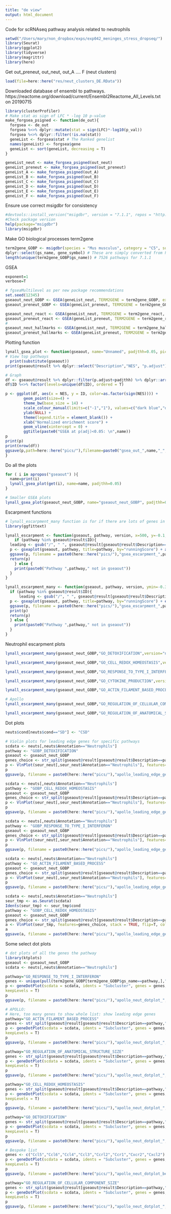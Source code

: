 ```yaml
---
title: "de view"
output: html_document
---
```


Code for scRNAseq pathway analysis related to neutrophils

```r
setwd("/Users/mary/non_dropbox/exps/exp042_meninges_stress_dropseq/")
library(Seurat)
library(ggplot2)
library(tidyverse)
library(magrittr)
library(here)

```

Get out_preneut, out_neut, out_A .... F (neut clusters)
```r
load(file=here::here("res/neut_clusters_DE.RData"))
```

Downloaded database of ensembl to pathways.
https://reactome.org/download/current/Ensembl2Reactome_All_Levels.txt on 20190715
```r

library(clusterProfiler)
# Make stat as sign of LFC * -log 10 p-value
make_forgsea_psigned <- function(de_out){
  forgsea <- de_out
  forgsea %<>% dplyr::mutate(stat = sign(LFC)*-log10(p_val))
  forgsea %<>% dplyr::filter(!is.na(stat))
  geneList <- forgsea$stat # The Ranked genelist
  names(geneList) <- forgsea$gene
  geneList <- sort(geneList, decreasing = T)
}

geneList_neut <- make_forgsea_psigned(out_neut)
geneList_preneut <- make_forgsea_psigned(out_preneut)
geneList_A <- make_forgsea_psigned(out_A)
geneList_B <- make_forgsea_psigned(out_B)
geneList_C <- make_forgsea_psigned(out_C)
geneList_D <- make_forgsea_psigned(out_D)
geneList_E <- make_forgsea_psigned(out_E)
geneList_F <- make_forgsea_psigned(out_F)

```

Ensure use correct msigdbr for consistency
```r
#devtools::install_version("msigdbr", version = "7.1.1", repos = "http://cran.us.r-project.org")
#Check package version
help(package="msigdbr") 
library(msigdbr)
```

Make GO biological processes term2gene
```r
term2gene_GOBP <- msigdbr(species = "Mus musculus", category = "C5", subcategory = "BP") %>% 
dplyr::select(gs_name, gene_symbol) # These are simply converted from human by the pacakge itself.
length(unique(term2gene_GOBP$gs_name)) # 7526 pathways for 7.1.1
```

GSEA
```r
exponent=1
verbose=T

# fgseaMultilevel as per new package recommendations
set.seed(12345)
gseaout_neut_GOBP <- GSEA(geneList_neut, TERM2GENE = term2gene_GOBP, exponent=exponent, pvalueCutoff = 1, verbose = verbose, by="fgsea")
gseaout_preneut_GOBP <- GSEA(geneList_preneut, TERM2GENE = term2gene_GOBP, exponent=exponent, pvalueCutoff = 1, verbose = verbose, by="fgsea")

gseaout_neut_react <- GSEA(geneList_neut, TERM2GENE = term2gene_react, exponent=exponent, pvalueCutoff = 1, verbose = verbose, by="fgsea")
gseaout_preneut_react <- GSEA(geneList_preneut, TERM2GENE = term2gene_react, exponent=exponent, pvalueCutoff = 1, verbose = verbose, by="fgsea")
# 
gseaout_neut_hallmarks <- GSEA(geneList_neut, TERM2GENE = term2gene_hallmarks, exponent=exponent, pvalueCutoff = 1, verbose = verbose, by="fgsea")
gseaout_preneut_hallmarks <- GSEA(geneList_preneut, TERM2GENE = term2gene_hallmarks, exponent=exponent, pvalueCutoff = 1, verbose = verbose, by="fgsea")

```

Plotting function
```r
lynall_gsea_plot <- function(gseaout, name="Unnamed", padjthh=0.05, picwidth=15){
# View top pathways
  print(substitute(gseaout))
print(gseaout@result %>% dplyr::select("Description","NES", "p.adjust") %>% dplyr::filter(p.adjust<padjthh) %>% dplyr::arrange(NES)) 

# Graph
df <- gseaout@result %>% dplyr::filter(p.adjust<padjthh) %>% dplyr::arrange(NES)
df$ID %<>% factor(levels=unique(df$ID), ordered = T)

p <- ggplot(df, aes(x = NES, y = ID, color=as.factor(sign(NES)))) + 
        geom_point(size=4) + 
        theme_bw(base_size = 14) +
        scale_colour_manual(limits=c("-1","1"), values=c("dark blue","dark red"), labels=c("Decreased in stress","Increased in stress")) +
        ylab(NULL) +
        theme(legend.title = element_blank()) +
        xlab("Normalized enrichment score") +
        geom_vline(xintercept = 0) +
        ggtitle(paste0("GSEA at p(adj)<0.05: \n",name))
p
print(p)
print(nrow(df))
ggsave(p,path=here::here("pics/"),filename=paste0("gsea_out_",name,"_",padjthh,".pdf"),width=picwidth,height=(2+nrow(df)*0.25))
}

```

Do all the plots
```r

for ( i in apropos("gseaout") ){
  name=print(i)
  lynall_gsea_plot(get(i), name=name, padjthh=0.05)
}

# Smaller GSEA plots
lynall_gsea_plot(gseaout_neut_GOBP, name="gseaout_neut_GOBP", padjthh=0.05, picwidth=11)

```

Escarpment functions
```r
# lynall_escarpment_many function is for if there are lots of genes in leading edge
library(ggfittext)

lynall_escarpment <- function(gseaout, pathway, version, x=500, y=-0.1, width=7, height=5){
    if (pathway %in% gseaout@result$ID){
  leading <- gsub("/", " ", gseaout@result[gseaout@result$Description==pathway,"core_enrichment"])
  p <- gseaplot(gseaout, pathway, title=pathway, by="runningScore") + annotate(geom="text",x = x, y = y, label=paste0("Leading edge:\n",leading), size=4) + expand_limits(y=c(-0.1, 0.1)) 
  ggsave(p, filename = paste0(here::here("pics/"),"gsea_escarpment_",pathway,"_",version,".pdf"), width = width, height = height)
  return(p)
    } else {
    print(paste0("Pathway ",pathway," not in gseaout"))
  }
}

lynall_escarpment_many <- function(gseaout, pathway, version, ymin=-0.3, ymax=-0.1, width=7, height=5){
  if (pathway %in% gseaout@result$ID){
      leading <- gsub("/", " ", gseaout@result[gseaout@result$Description==pathway,"core_enrichment"])
  p <- gseaplot(gseaout, pathway, title=pathway, by="runningScore") + expand_limits(y=c(ymin, 0.1)) + geom_fit_text(data=data.frame(x=1,y=1), aes(ymin = ymin, ymax = ymax, xmin = 0, xmax = 1000, label = paste0("Leading edge:\n",leading)), reflow=TRUE)
  ggsave(p, filename = paste0(here::here("pics/"),"gsea_escarpment_",pathway,"_",version,".pdf"), width = width, height = height)
  print(p)
  return(p)
  } else {
    print(paste0("Pathway ",pathway," not in gseaout"))
  }
}

```

Neutrophil escarpment plots
```r

lynall_escarpment_many(gseaout_neut_GOBP,"GO_DETOXIFICATION",version="neutrophils")

lynall_escarpment_many(gseaout_neut_GOBP,"GO_CELL_REDOX_HOMEOSTASIS",version="neutrophils")

lynall_escarpment_many(gseaout_neut_GOBP,"GO_RESPONSE_TO_TYPE_I_INTERFERON",version="neutrophils")

lynall_escarpment_many(gseaout_neut_GOBP,"GO_CYTOKINE_PRODUCTION",version="neutrophils")

lynall_escarpment_many(gseaout_neut_GOBP,"GO_ACTIN_FILAMENT_BASED_PROCESS",version="neutrophils")

# Apollo
lynall_escarpment_many(gseaout_neut_GOBP,"GO_REGULATION_OF_CELLULAR_COMPONENT_SIZE",version="neutrophils")

lynall_escarpment_many(gseaout_neut_GOBP,"GO_REGULATION_OF_ANATOMICAL_STRUCTURE_SIZE",version="neutrophils")

```

Dot plots
```r

neuts$cond[neuts$cond=="SD"] <- "CSD"

# Violin plots for leading edge genes for specific pathways
scdata <- neuts[,neuts$Annotation=="Neutrophils"]
pathway <- "GOBP_DETOXIFICATION"
gseaout <- gseaout_neut_GOBP
genes_choice <- str_split(gseaout@result[gseaout@result$Description==pathway,"core_enrichment"], "/")[[1]]
p <- VlnPlot(seur_neut[,seur_neut$Annotation=="Neutrophils"], features=genes_choice, group.by = "cond", cols=c("grey","dark red"), ncol=round(length(genes_choice)/2), pt.size = 0, combine=T) + patchwork::plot_annotation(title=pathway)
p 
ggsave(p, filename = paste0(here::here("pics/"),"apollo_leading_edge_genes_by_cond_for_",pathway,".pdf"), width=length(genes_choice)*0.7, height=4)

scdata <- neuts[,neuts$Annotation=="Neutrophils"]
pathway <- "GOBP_CELL_REDOX_HOMEOSTASIS"
gseaout <- gseaout_neut_GOBP
genes_choice <- str_split(gseaout@result[gseaout@result$Description==pathway,"core_enrichment"], "/")[[1]]
p <- VlnPlot(seur_neut[,seur_neut$Annotation=="Neutrophils"], features=genes_choice, group.by = "cond", cols=c("grey","dark red"), ncol=round(length(genes_choice)/2), pt.size = 0, combine=T) + patchwork::plot_annotation(title=pathway)
p 
ggsave(p, filename = paste0(here::here("pics/"),"apollo_leading_edge_genes_by_cond_for_",pathway,".pdf"), width=length(genes_choice)*0.7, height=4)

scdata <- neuts[,neuts$Annotation=="Neutrophils"]
pathway <- "GOBP_RESPONSE_TO_TYPE_I_INTERFERON"
gseaout <- gseaout_neut_GOBP
genes_choice <- str_split(gseaout@result[gseaout@result$Description==pathway,"core_enrichment"], "/")[[1]]
p <- VlnPlot(seur_neut[,seur_neut$Annotation=="Neutrophils"], features=genes_choice, group.by = "cond", cols=c("grey","dark red"), ncol=round(length(genes_choice)/2), pt.size = 0, combine=T) + patchwork::plot_annotation(title=pathway)
p 
ggsave(p, filename = paste0(here::here("pics/"),"apollo_leading_edge_genes_by_cond_for_",pathway,".pdf"), width=length(genes_choice)*0.7, height=4)

scdata <- neuts[,neuts$Annotation=="Neutrophils"]
pathway <- "GO_ACTIN_FILAMENT_BASED_PROCESS"
gseaout <- gseaout_neut_GOBP
genes_choice <- str_split(gseaout@result[gseaout@result$Description==pathway,"core_enrichment"], "/")[[1]]
p <- VlnPlot(seur_neut[,seur_neut$Annotation=="Neutrophils"], features=genes_choice, group.by = "cond", cols=c("grey","dark red"), ncol=round(length(genes_choice)/2), pt.size = 0, combine=T) + patchwork::plot_annotation(title=pathway)
p 
ggsave(p, filename = paste0(here::here("pics/"),"apollo_leading_edge_genes_by_cond_for_",pathway,".pdf"), width=length(genes_choice)*0.7, height=4)

scdata <- neuts[,neuts$Annotation=="Neutrophils"]
seur_tmp <- as.Seurat(scdata)
Idents(seur_tmp) <- seur_tmp$cond
pathway <- "GOBP_CELL_REDOX_HOMEOSTASIS"
gseaout <- gseaout_neut_GOBP
genes_choice <- str_split(gseaout@result[gseaout@result$Description==pathway,"core_enrichment"], "/")[[1]]
a <- VlnPlot(seur_tmp, features=genes_choice, stack = TRUE, flip=T, cols = c("grey","dark red"), fill.by='ident') + theme(legend.position = "none") + ggtitle(pathway)
a
ggsave(a, filename = paste0(here::here("pics/"),"apollo_leading_edge_genes_by_cond_for_",pathway,"_compressed_.pdf"), height=length(genes_choice)*0.5, width=2.5)
```

Some select dot plots
```r
# dot plots of all the genes the pathway
library(ktplots)
gseaout <- gseaout_neut_GOBP
scdata <- neuts[,neuts$Annotation=="Neutrophils"]

pathway="GO_RESPONSE_TO_TYPE_I_INTERFERON"
genes <- unique(pull(term2gene_GOBP[term2gene_GOBP$gs_name==pathway,],"gene_symbol"))
p <- geneDotPlot(scdata = scdata, idents = "Subcluster", genes = genes, split.by = 'cond', scale=TRUE, save.plot = FALSE, pct.threshold = 0.05, heat_cols = rev(viridis::magma(50)),
keepLevels = T) 
p
ggsave(p, filename = paste0(here::here("pics/"),"apollo_neut_dotplot_",pathway,".pdf"), width=5, height=5)

# APOLLO:
# Here, too many genes to show whole list: show leading edge genes
pathway="GO_ACTIN_FILAMENT_BASED_PROCESS"
genes <- str_split(gseaout@result[gseaout@result$Description==pathway,"core_enrichment"], "/")[[1]]
p <- geneDotPlot(scdata = scdata, idents = "Subcluster", genes = genes, split.by = 'cond', scale=TRUE, save.plot = FALSE, pct.threshold = 0.05, heat_cols = rev(viridis::magma(50)),
keepLevels = T) 
p
ggsave(p, filename = paste0(here::here("pics/"),"apollo_neut_dotplot_",pathway,".pdf"), width=5, height=5)

pathway="GO_REGULATION_OF_ANATOMICAL_STRUCTURE_SIZE"
genes <- str_split(gseaout@result[gseaout@result$Description==pathway,"core_enrichment"], "/")[[1]]
p <- geneDotPlot(scdata = scdata, idents = "Subcluster", genes = genes, split.by = 'cond', scale=TRUE, save.plot = FALSE, pct.threshold = 0.05, heat_cols = rev(viridis::magma(50)),
keepLevels = T) 
p
ggsave(p, filename = paste0(here::here("pics/"),"apollo_neut_dotplot_",pathway,".pdf"), width=5, height=5)

pathway="GO_CELL_REDOX_HOMEOSTASIS"
genes <- str_split(gseaout@result[gseaout@result$Description==pathway,"core_enrichment"], "/")[[1]]
p <- geneDotPlot(scdata = scdata, idents = "Subcluster", genes = genes, split.by = 'cond', scale=TRUE, save.plot = FALSE, pct.threshold = 0.05, heat_cols = rev(viridis::magma(50)),
keepLevels = T) 
p
ggsave(p, filename = paste0(here::here("pics/"),"apollo_neut_dotplot_",pathway,".pdf"), width=5, height=3)

pathway="GO_DETOXIFICATION"
genes <- str_split(gseaout@result[gseaout@result$Description==pathway,"core_enrichment"], "/")[[1]]
p <- geneDotPlot(scdata = scdata, idents = "Subcluster", genes = genes, split.by = 'cond', scale=TRUE, save.plot = FALSE, pct.threshold = 0.05, heat_cols = rev(viridis::magma(50)),
keepLevels = T) 
p
ggsave(p, filename = paste0(here::here("pics/"),"apollo_neut_dotplot_",pathway,".pdf"), width=5, height=3)

# Bespoke list
genes <- c("Ccl5","Ccl6","Ccl4","Ccl3","Ccrl2","Ccr1","Cxcr2","Cxcl2")
p <- geneDotPlot(scdata = scdata, idents = "Subcluster", genes = genes, split.by = 'cond', scale=TRUE, save.plot = FALSE, pct.threshold = 0.05, heat_cols = rev(viridis::magma(50)),
keepLevels = T) 
p
ggsave(p, filename = paste0(here::here("pics/"),"apollo_neut_dotplot_bespoke_",".pdf"), width=4, height=2.5)

pathway="GO_REGULATION_OF_CELLULAR_COMPONENT_SIZE"
genes <- str_split(gseaout@result[gseaout@result$Description==pathway,"core_enrichment"], "/")[[1]]
p <- geneDotPlot(scdata = scdata, idents = "Subcluster", genes = genes, split.by = 'cond', scale=TRUE, save.plot = FALSE, pct.threshold = 0.05, heat_cols = rev(viridis::magma(50)),
keepLevels = T) 
p
ggsave(p, filename = paste0(here::here("pics/"),"apollo_neut_dotplot_",pathway,".pdf"), width=4.5, height=4.3)

```
